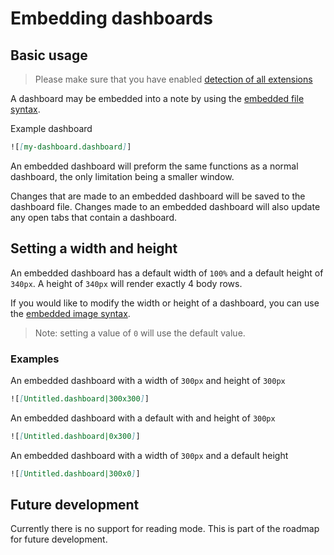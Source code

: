 # Embedding dashboards

## Basic usage

> Please make sure that you have enabled [detection of all extensions](../getting-started/quick-start#linking-dashboard-files)

A dashboard may be embedded into a note by using the [embedded file syntax](https://help.obsidian.md/Linking+notes+and+files/Embedding+files).

Example dashboard

```markdown
![[my-dashboard.dashboard]]
```

An embedded dashboard will preform the same functions as a normal dashboard, the only limitation being a smaller window.

Changes that are made to an embedded dashboard will be saved to the dashboard file. Changes made to an embedded dashboard will also update any open tabs that contain a dashboard.

## Setting a width and height

An embedded dashboard has a default width of `100%` and a default height of `340px`. A height of `340px` will render exactly 4 body rows.

If you would like to modify the width or height of a dashboard, you can use the [embedded image syntax](https://help.obsidian.md/Linking+notes+and+files/Embedding+files#Embed+an+image+in+a+note).

> Note: setting a value of `0` will use the default value.

### Examples

An embedded dashboard with a width of `300px` and height of `300px`

```markdown
![[Untitled.dashboard|300x300]]
```

An embedded dashboard with a default with and height of `300px`

```markdown
![[Untitled.dashboard|0x300]]
```

An embedded dashboard with a width of `300px` and a default height

```markdown
![[Untitled.dashboard|300x0]]
```

## Future development

Currently there is no support for reading mode. This is part of the roadmap for future development.

